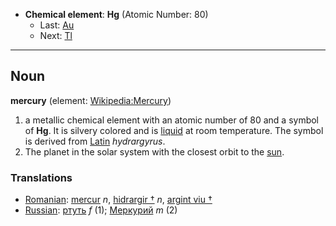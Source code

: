 *'''Chemical element''': '''Hg''' (Atomic Number: 80)
**Last: [[Gold|Au]]
**Next: [[Thallium|Tl]]
----
== Noun ==
'''mercury''' (element: [[en:Mercury (element)|Wikipedia:Mercury]])

#a metallic chemical element with an atomic number of 80 and a symbol of '''Hg'''.  It is silvery colored and is [[liquid]] at room temperature.  The symbol is derived from [[Latin]] ''hydrargyrus''.
#The planet in the solar system with the closest orbit to the [[sun]].

===Translations===
*[[Romanian]]: [[mercur]] ''n'', [[hidrargir †]] ''n'', [[argint viu †]]
*[[Russian]]: [[ртуть]] ''f'' (1); [[Меркурий]] ''m'' (2)